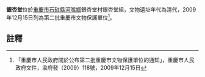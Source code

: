 {{msg:重慶市文物保護單位
|名稱 = 銀杏堂
|編號 = 60
|圖片 = 
|級別 = 6
|分類 = 
|時代 = 清代
|地點 = [[石砫縣|石砫縣]][[河嘴鄉|河嘴鄉]]銀杏堂村銀杏堂組
|坐標 = 
|登錄 = 2009年12月15日
}}
'''銀杏堂'''位於[[重慶市|重慶市]][[石砫縣|石砫縣]][[河嘴鄉|河嘴鄉]]銀杏堂村銀杏堂組，文物遺址年代為清代，2009年12月15日列為第二批重慶市文物保護單位<ref>「重慶市人民政府關於公布第二批重慶市文物保護單位的通知」，重慶市人民政府文件，渝府發（2009）118號，2009年12月15日</ref>。
== 註釋 ==
{{reflist}}
{{文物保護單位小作品}}